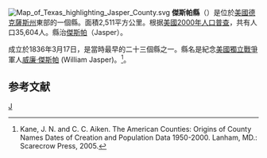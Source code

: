 {{Otheruses|傑斯帕縣|subject=美國德克薩斯州的一個縣|other=同名的縣}}
[[File:Map_of_Texas_highlighting_Jasper_County.svg|right]]
'''傑斯帕縣'''（{{lang-en|Jasper County}}）是位於[[美國|美國]][[德克薩斯州|德克薩斯州]]東部的一個縣。面積2,511平方公里。根据[[美國2000年人口普查|美國2000年人口普查]]，共有人口35,604人。縣治[[傑斯帕_(德克薩斯州)|傑斯帕]]（Jasper）。

成立於1836年3月17日，是當時最早的二十三個縣之一。縣名是紀念[[美國獨立戰爭|美國獨立戰爭]]軍人[[威廉·傑斯帕|威廉·傑斯帕]] (William Jasper)。<ref>Kane, J. N. and C. C. Aiken. The American Counties: Origins of County Names Dates of Creation and Population Data 1950-2000. Lanham, MD.: Scarecrow Press, 2005.</ref>。

== 参考文献 ==
<div class="references-small">
<references />
</div>
{{德克萨斯州}}
{{texas-stub}}
[[Category:得克萨斯州行政区划|J]]
